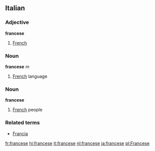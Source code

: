 ==Italian==
===Adjective===
'''francese'''

# [[French]]

===Noun===
'''francese''' ''m''

# [[French]] language

===Noun===
'''francese'''

# [[French]] people

===Related terms===
*[[Francia]]

[[fr:francese]]
[[hi:francese]]
[[it:francese]]
[[nl:francese]]
[[ja:francese]]
[[pl:Francese]]